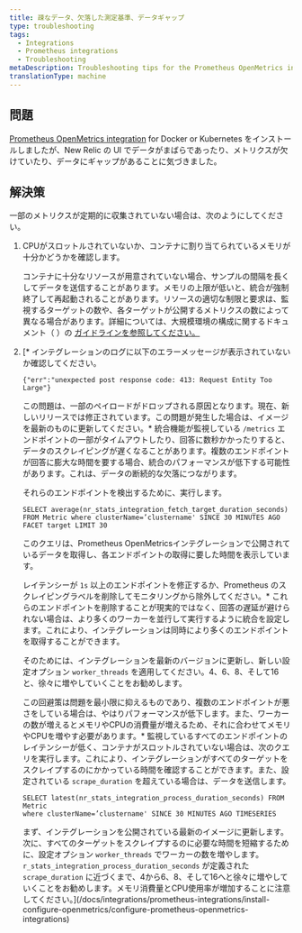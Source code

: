 ```yaml
---
title: 疎なデータ、欠落した測定基準、データギャップ
type: troubleshooting
tags:
  - Integrations
  - Prometheus integrations
  - Troubleshooting
metaDescription: Troubleshooting tips for the Prometheus OpenMetrics integration for Docker or Kubernetes if no data appears in New Relic's UI.
translationType: machine
---
```


## 問題

[Prometheus OpenMetrics integration](/docs/integrations/prometheus-integrations/install-configure-openmetrics/install-update-or-uninstall-your-prometheus-openmetrics-integration) for Docker or Kubernetes をインストールしましたが、New Relic の UI でデータがまばらであったり、メトリクスが欠けていたり、データにギャップがあることに気づきました。

## 解決策

一部のメトリクスが定期的に収集されていない場合は、次のようにしてください。

1. CPUがスロットルされていないか、コンテナに割り当てられているメモリが十分かどうかを確認します。

   コンテナに十分なリソースが用意されていない場合、サンプルの間隔を長くしてデータを送信することがあります。メモリの上限が低いと、統合が強制終了して再起動されることがあります。リソースの適切な制限と要求は、監視するターゲットの数や、各ターゲットが公開するメトリクスの数によって異なる場合があります。詳細については、大規模環境の構成に関するドキュメント（ ）の [ガイドラインを参照してください。](/docs/integrations/prometheus-integrations/install-configure-openmetrics/configure-prometheus-openmetrics-integrations)

   [](/docs/integrations/prometheus-integrations/install-configure-openmetrics/configure-prometheus-openmetrics-integrations)

2. [* インテグレーションのログに以下のエラーメッセージが表示されていないか確認してください。

     ```
     {"err":"unexpected post response code: 413: Request Entity Too Large"}
     ```

     この問題は、一部のペイロードがドロップされる原因となります。現在、新しいリリースでは修正されています。この問題が発生した場合は、イメージを最新のものに更新してください。* 統合機能が監視している `/metrics` エンドポイントの一部がタイムアウトしたり、回答に数秒かかったりすると、データのスクレイピングが遅くなることがあります。複数のエンドポイントが回答に膨大な時間を要する場合、統合のパフォーマンスが低下する可能性があります。これは、データの断続的な欠落につながります。

     それらのエンドポイントを検出するために、実行します。

     ```
     SELECT average(nr_stats_integration_fetch_target_duration_seconds) 
     FROM Metric where clusterName=’clustername' SINCE 30 MINUTES AGO FACET target LIMIT 30
     ```

     このクエリは、Prometheus OpenMetricsインテグレーションで公開されているデータを取得し、各エンドポイントの取得に要した時間を表示しています。

     レイテンシーが `1s` 以上のエンドポイントを修正するか、Prometheus のスクレイピングラベルを削除してモニタリングから除外してください。* これらのエンドポイントを削除することが現実的ではなく、回答の遅延が避けられない場合は、より多くのワーカーを並行して実行するように統合を設定します。これにより、インテグレーションは同時により多くのエンドポイントを取得することができます。

     そのためには、インテグレーションを最新のバージョンに更新し、新しい設定オプション `worker_threads` を適用してください。4、6、8、そして16と、徐々に増やしていくことをお勧めします。

     この回避策は問題を最小限に抑えるものであり、複数のエンドポイントが悪さをしている場合は、やはりパフォーマンスが低下します。また、ワーカーの数が増えるとメモリやCPUの消費量が増えるため、それに合わせてメモリやCPUを増やす必要があります。* 監視しているすべてのエンドポイントのレイテンシーが低く、コンテナがスロットルされていない場合は、次のクエリを実行します。これにより、インテグレーションがすべてのターゲットをスクレイプするのにかかっている時間を確認することができます。また、設定されている `scrape_duration` を超えている場合は、データを送信します。

     ```
     SELECT latest(nr_stats_integration_process_duration_seconds) FROM Metric
     where clusterName=’clustername' SINCE 30 MINUTES AGO TIMESERIES
     ```

     まず、インテグレーションを公開されている最新のイメージに更新します。次に、すべてのターゲットをスクレイプするのに必要な時間を短縮するために、設定オプション `worker_threads` でワーカーの数を増やします。 `r_stats_integration_process_duration_seconds` が定義された `scrape_duration` に近づくまで、4から6、8、そして16へと徐々に増やしていくことをお勧めします。メモリ消費量とCPU使用率が増加することに注意してください。](/docs/integrations/prometheus-integrations/install-configure-openmetrics/configure-prometheus-openmetrics-integrations)

[](/docs/integrations/prometheus-integrations/install-configure-openmetrics/configure-prometheus-openmetrics-integrations)